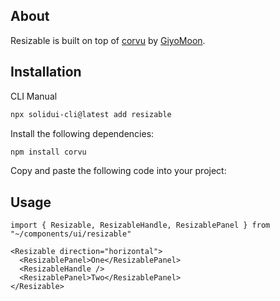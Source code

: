 <MDXHeader
  title="Resizable"
  description="SolidJS components for building resizable panels and splitters."
  docs="https://corvu.dev/docs/primitives/resizable/"
/>

<ComponentPreview name="resizable-demo" />

## About

Resizable is built on top of [corvu](https://corvu.dev/) by [GiyoMoon](https://github.com/GiyoMoon).

## Installation

<Tabs defaultValue="cli">

<TabsList>
  <TabsTrigger value="cli">CLI</TabsTrigger>
  <TabsTrigger value="manual">Manual</TabsTrigger>
</TabsList>

<TabsContent value="cli">

```bash
npx solidui-cli@latest add resizable
```

</TabsContent>

<TabsContent value="manual">
<Steps>

<Step>Install the following dependencies: </Step>

```bash
npm install corvu
```

<Step>Copy and paste the following code into your project: </Step>

<ComponentSource name="resizable" />

</Steps>
</TabsContent>

</Tabs>

## Usage

```tsx
import { Resizable, ResizableHandle, ResizablePanel } from "~/components/ui/resizable"
```

```tsx
<Resizable direction="horizontal">
  <ResizablePanel>One</ResizablePanel>
  <ResizableHandle />
  <ResizablePanel>Two</ResizablePanel>
</Resizable>
```

